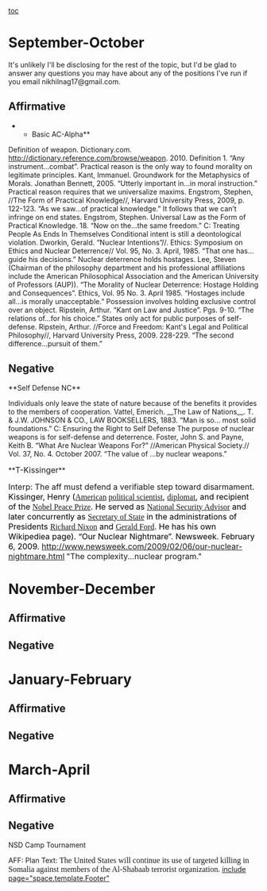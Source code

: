 [[toc]]
=September-October= 
It's unlikely I'll be disclosing for the rest of the topic, but I'd be glad to answer any questions you may have about any of the positions I've run if you email nikhilnag17@gmail.com.
==Affirmative== 
**Basic AC-Alpha**

<span style="line-height: normal; margin: 0in; text-indent: 0in;">Definition of weapon. </span>
<span style="line-height: normal; margin: 0in; text-indent: 0in;">Dictionary.com. [[http://dictionary.reference.com/browse/weapon]]. 2010. Definition 1. </span>
<span style="line-height: normal; margin: 0in; text-indent: 0in;">“Any instrument…combat”. </span>
<span style="line-height: normal; margin: 0in; text-indent: 0in;">Practical reason is the only way to found morality on legitimate principles. </span>
Kant, Immanuel. Groundwork for the Metaphysics of Morals. Jonathan Bennett, 2005.
“Utterly important in…in moral instruction.”
Practical reason requires that we universalize maxims.
Engstrom, Stephen, //The Form of Practical Knowledge//, Harvard University Press, 2009, p. 122-123.
“As we saw…of practical knowledge.”
It follows that we can’t infringe on end states.
<span style="line-height: normal; margin: 0in; text-indent: 0in;">Engstrom, Stephen. Universal Law as the Form of Practical Knowledge. 18. </span>
<span style="line-height: normal; margin: 0in; text-indent: 0in;">“Now on the…the same freedom.” </span>
<span style="line-height: normal; margin: 0in; text-indent: 0in;">C: Treating People As Ends In Themselves </span>
<span style="line-height: normal; margin: 0in; text-indent: 0in;">Conditional intent is still a deontological violation. </span>
<span style="line-height: normal; margin-bottom: 0in;">Dworkin, Gerald. “Nuclear Intentions”//. Ethics: Symposium on Ethics and Nuclear Deterrence// Vol. 95, No. 3. April, 1985. </span>
<span style="line-height: normal; margin-bottom: 0in;">“That one has…guide his decisions.” </span>
<span style="line-height: normal; margin: 0in; text-indent: 0in;">Nuclear deterrence holds hostages. </span>
<span style="line-height: normal; margin: 0in; text-indent: 0in;">Lee, Steven (Chairman of the philosophy department and his professional affiliations include the American Philosophical Association and the American University of Professors (AUP)). “The Morality of Nuclear Deterrence: Hostage Holding and Consequences”. Ethics, Vol. 95 No. 3. April 1985. </span>
<span style="line-height: normal; margin: 0in; text-indent: 0in;">“Hostages include all…is morally unacceptable.” </span>
<span style="line-height: normal; margin: 0in; text-indent: 0in;">Possession involves holding exclusive control over an object. </span>
<span style="line-height: normal; margin: 0in; text-indent: 0in;">Ripstein, Arthur. “Kant on Law and Justice”. Pgs. 9-10. </span>
<span style="line-height: normal; margin: 0in; text-indent: 0in;">“The relations of…for his choice.” </span>
<span style="line-height: normal; margin: 0in; text-indent: 0in;">States only act for public purposes of self-defense. </span>
<span style="line-height: normal; margin: 0in; text-indent: 0in;">Ripstein, Arthur. //Force and Freedom: Kant's Legal and Political Philosophy//, Harvard University Press, 2009. 228-229. </span>
<span style="line-height: normal; margin: 0in; text-indent: 0in;">“The second difference…pursuit of them.” </span>

==Negative== 

<span style="line-height: normal; margin-bottom: 0in;">**Self Defense NC** </span>

<span style="line-height: normal; margin-bottom: 0in;">Individuals only leave the state of nature because of the benefits it provides to the members of cooperation. </span>
<span style="line-height: normal; margin-bottom: 0in;">Vattel, Emerich. __The Law of Nations__. T. & J.W. JOHNSON & CO., LAW BOOKSELLERS, 1883. </span>
<span style="line-height: normal; margin-bottom: 0in;">“Man is so… most solid foundations.” </span>
<span style="line-height: normal; margin-bottom: 0in;">C: Ensuring the Right to Self Defense </span>
<span style="line-height: normal; margin-bottom: 0in;">The purpose of nuclear weapons is for self-defense and deterrence. </span>
<span style="line-height: normal; margin-bottom: 0in;">Foster, John S. and Payne, Keith B. “What Are Nuclear Weapons For?” //American Physical Society.// Vol. 37, No. 4. October 2007. </span>
<span style="line-height: normal; margin-bottom: 0in;">“The value of …by nuclear weapons.”</span>

<span style="line-height: normal; margin-bottom: 0in;">**<span style="font-size: 16px;">T-Kissinger</span>**</span>

<span style="font-size: 16px; line-height: normal; margin-bottom: 0in;">Interp: The aff must defend a verifiable step toward disarmament.</span>
<span style="font-size: 16px; line-height: normal; margin-bottom: 0in;"><span style="color: black;">Kissinger, Henry (</span><span style="color: black; font-family: Cambria; font-size: 12pt;">[[http://en.wikipedia.org/wiki/United_States|American]] [[http://en.wikipedia.org/wiki/Political_scientist|political scientist]]</span><span style="color: black;">, </span><span style="color: black; font-family: Cambria; font-size: 12pt;">[[http://en.wikipedia.org/wiki/Diplomat|diplomat]]</span><span style="color: black;">, and recipient of the </span><span style="color: black; font-family: Cambria; font-size: 12pt;">[[http://en.wikipedia.org/wiki/Nobel_Peace_Prize|Nobel Peace Prize]]</span><span style="color: black;">. He served as </span><span style="color: black; font-family: Cambria; font-size: 12pt;">[[http://en.wikipedia.org/wiki/National_Security_Advisor_(United_States)|National Security Advisor]]</span><span style="color: black;"> and later concurrently as </span><span style="color: black; font-family: Cambria; font-size: 12pt;">[[http://en.wikipedia.org/wiki/United_States_Secretary_of_State|Secretary of State]]</span><span style="color: black;"> in the administrations of Presidents </span><span style="color: black; font-family: Cambria; font-size: 12pt;">[[http://en.wikipedia.org/wiki/Richard_Nixon|Richard Nixon]]</span><span style="color: black;"> and </span><span style="color: black; font-family: Cambria; font-size: 12pt;">[[http://en.wikipedia.org/wiki/Gerald_Ford|Gerald Ford]]</span><span style="color: black;">. He has his own Wikipediea page). “Our Nuclear Nightmare”. Newsweek. February 6, 2009. http://www.newsweek.com/2009/02/06/our-nuclear-nightmare.html</span></span>
<span style="font-size: 16px; line-height: normal; margin-bottom: 0in;">"The complexity...nuclear program." </span>

=November-December= 
==Affirmative== 
==Negative== 

=January-February= 
==Affirmative== 
==Negative== 

=March-April= 
==Affirmative== 
==Negative== 

NSD Camp Tournament

AFF:
Plan Text: 
<span style="font-family: 'Times New Roman'; font-size: 12pt;">The United States will continue its use of targeted killing in Somalia against members of the Al-Shabaab terrorist organization.</span>
[[include page="space.template.Footer"]]